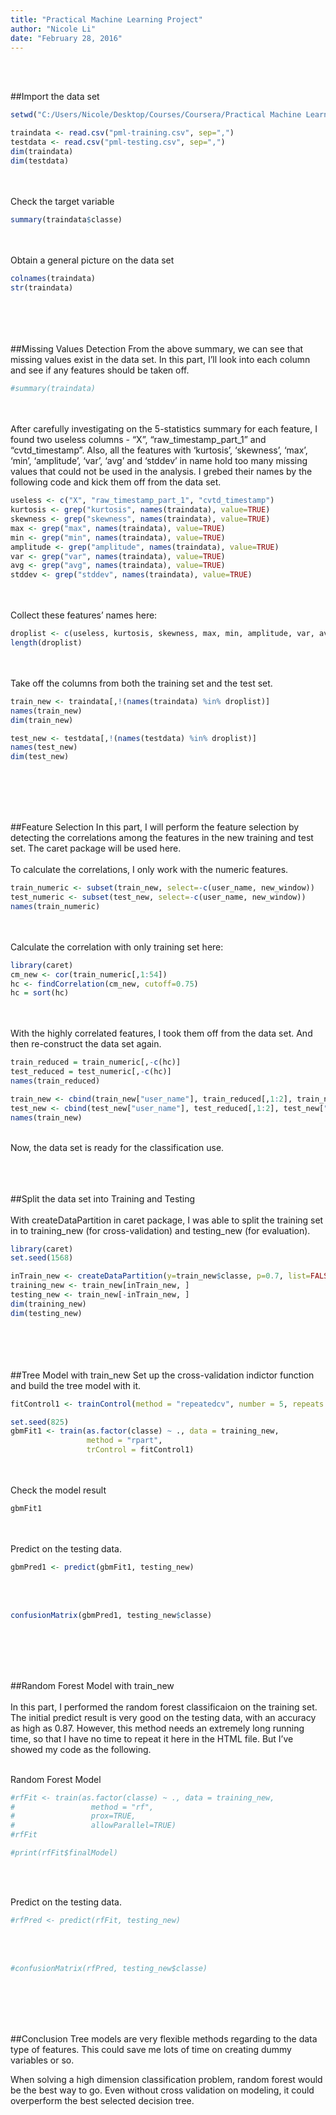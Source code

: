 ```yaml
---
title: "Practical Machine Learning Project"
author: "Nicole Li"
date: "February 28, 2016"
---
```

<br><br>

##Import the data set
```r
setwd("C:/Users/Nicole/Desktop/Courses/Coursera/Practical Machine Learning_JHU/project")

traindata <- read.csv("pml-training.csv", sep=",")
testdata <- read.csv("pml-testing.csv", sep=",")
dim(traindata)
dim(testdata)
```
<br><br>
Check the target variable
```r
summary(traindata$classe)
```
<br><br>
Obtain a general picture on the data set
```r
colnames(traindata)
str(traindata)
```
<br><br><br><br>
##Missing Values Detection
From the above summary, we can see that missing values exist in the data set. In this part, I'll look into each column and see if any features should be taken off.
```r
#summary(traindata)
```
<br><br>
After carefully investigating on the 5-statistics summary for each feature, I found two useless columns - "X", "raw_timestamp_part_1" and "cvtd_timestamp". Also, all the features with 'kurtosis', 'skewness', 'max', 'min', 'amplitude', 'var', 'avg' and 'stddev' in name hold too many missing values that could not be used in the analysis. I grebed their names by the following code and kick them off from the data set.
```r
useless <- c("X", "raw_timestamp_part_1", "cvtd_timestamp")
kurtosis <- grep("kurtosis", names(traindata), value=TRUE) 
skewness <- grep("skewness", names(traindata), value=TRUE) 
max <- grep("max", names(traindata), value=TRUE) 
min <- grep("min", names(traindata), value=TRUE) 
amplitude <- grep("amplitude", names(traindata), value=TRUE) 
var <- grep("var", names(traindata), value=TRUE) 
avg <- grep("avg", names(traindata), value=TRUE) 
stddev <- grep("stddev", names(traindata), value=TRUE) 
```
<br><br>
Collect these features' names here:
```r
droplist <- c(useless, kurtosis, skewness, max, min, amplitude, var, avg, stddev)
length(droplist)
```
<br><br>
Take off the columns from both the training set and the test set.
```r
train_new <- traindata[,!(names(traindata) %in% droplist)]
names(train_new)
dim(train_new)

test_new <- testdata[,!(names(testdata) %in% droplist)]
names(test_new)
dim(test_new)
```
<br><br><br><br>

##Feature Selection
In this part, I will perform the feature selection by detecting the correlations among the features in the new training and test set. The caret package will be used here.
<br><br>
To calculate the correlations, I only work with the numeric features.
```r
train_numeric <- subset(train_new, select=-c(user_name, new_window))
test_numeric <- subset(test_new, select=-c(user_name, new_window))
names(train_numeric)
```
<br><br>
Calculate the correlation with only training set here:
```r
library(caret)
cm_new <- cor(train_numeric[,1:54])
hc <- findCorrelation(cm_new, cutoff=0.75)
hc = sort(hc)
```
<br><br>
With the highly correlated features, I took them off from the data set. And then re-construct the data set again.
```r
train_reduced = train_numeric[,-c(hc)]
test_reduced = test_numeric[,-c(hc)]
names(train_reduced)

train_new <- cbind(train_new["user_name"], train_reduced[,1:2], train_new["new_window"], train_reduced[,3:34])
test_new <- cbind(test_new["user_name"], test_reduced[,1:2], test_new["new_window"], test_reduced[,3:34])
names(train_new)
```
<br>
Now, the data set is ready for the classification use. 
<br><br><br><br>


##Split the data set into Training and Testing
<br><br>
With createDataPartition in caret package, I was able to split the training set in to training_new (for cross-validation) and testing_new (for evaluation).
```r
library(caret)
set.seed(1568)

inTrain_new <- createDataPartition(y=train_new$classe, p=0.7, list=FALSE)
training_new <- train_new[inTrain_new, ]
testing_new <- train_new[-inTrain_new, ]
dim(training_new)
dim(testing_new)
```
<br><br><br><br>
##Tree Model with train_new
Set up the cross-validation indictor function and build the tree model with it.
```r
fitControl1 <- trainControl(method = "repeatedcv", number = 5, repeats = 5)

set.seed(825)
gbmFit1 <- train(as.factor(classe) ~ ., data = training_new,
                 method = "rpart",
                 trControl = fitControl1)
```
<br><br>
Check the model result
```r
gbmFit1
```
<br><br>
Predict on the testing data.
```r
gbmPred1 <- predict(gbmFit1, testing_new)
```
<br><br>
```r
confusionMatrix(gbmPred1, testing_new$classe)
```
<br><br><br><br>

##Random Forest Model with train_new
<br><br>
In this part, I performed the random forest classificaion on the training set. The initial predict result is very good on the testing data, with an accuracy as high as 0.87. However, this method needs an extremely long running time, so that I have no time to repeat it here in the HTML file. But I've showed my code as the following.
<br><br>

Random Forest Model
```r
#rfFit <- train(as.factor(classe) ~ ., data = training_new,
#                 method = "rf", 
#                 prox=TRUE,
#                 allowParallel=TRUE)
#rfFit

#print(rfFit$finalModel)
```
<br><br>

Predict on the testing data.
```r
#rfPred <- predict(rfFit, testing_new)
```
<br><br>
```r
#confusionMatrix(rfPred, testing_new$classe)
```
<br><br><br><br>

##Conclusion
Tree models are very flexible methods regarding to the data type of features. This could save me lots of time on creating dummy variables or so.

When solving a high dimension classification problem, random forest would be the best way to go. Even without cross validation on modeling, it could overperform the best selected decision tree. 



